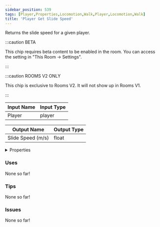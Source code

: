 ```yaml
---
sidebar_position: 539
tags: [Player,Properties,Locomotion,Walk,Player,Locomotion,Walk]
title: 'Player Get Slide Speed'
---
```


Returns the slide speed for a given player.

:::caution BETA

This chip requires beta content to be enabled in the room. You can access the setting in "This Room -> Settings".

:::

:::caution ROOMS V2 ONLY

This chip is exclusive to Rooms V2. It will not show up in Rooms V1.

:::


<EsbSvg />

| Input Name | Input Type |
|-----------|-----------|
| Player | player |

| Output Name | Output Type |
|-----------|-----------|
| Slide Speed (m/s) | float |


<details>
  <summary>Properties</summary>
  <div>
    <div>
    <table>
      <thead>
        <tr>
          <th>Is beta required?</th>
          <th>✅</th>
        </tr>
        <tr>
          <th>Is this chip a trolling risk?</th>
          <th>❌</th>
        </tr>
        <tr>
          <th>Is this chip a role assignment risk?</th>
          <th>❌</th>
        </tr>
        <tr>
          <th>Chip UUID</th>
          <th>87a7028f-cdde-4660-ade6-666509e137f8</th>
        </tr>
      </thead>
    </table>
    </div>
  </div>
</details>

### Uses

None so far!

### Tips

None so far!

### Issues

None so far!